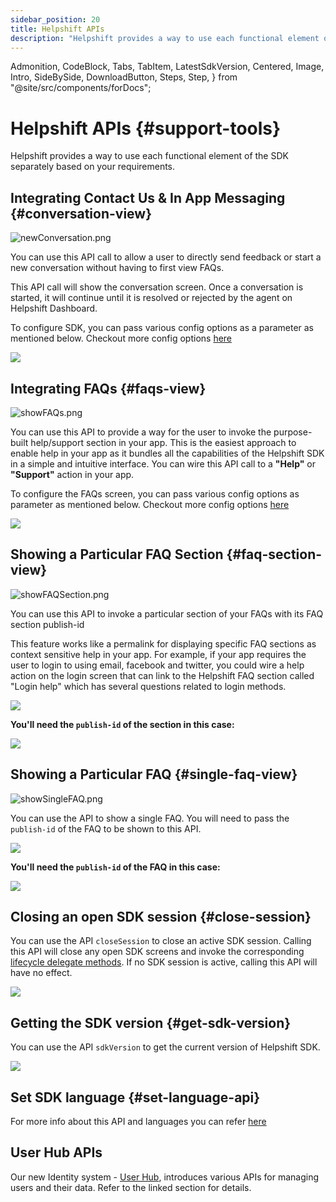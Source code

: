 ```yaml
---
sidebar_position: 20
title: Helpshift APIs
description: "Helpshift provides a way to use each functional element of the SDK separately based on your requirements."
---
```


  Admonition,
  CodeBlock,
  Tabs,
  TabItem,
  LatestSdkVersion,
  Centered,
  Image,
  Intro,
  SideBySide,
  DownloadButton,
  Steps,
  Step,
} from "@site/src/components/forDocs";

# Helpshift APIs {#support-tools}

<Intro>

Helpshift provides a way to use each functional element of the SDK separately based on your requirements.

</Intro>

## Integrating Contact Us & In App Messaging {#conversation-view}

<Centered width="major">

![newConversation.png](/static/books/sdkx_android/show_conversation.png "newConversation.png")

</Centered>

You can use this API call to allow a user to directly send feedback or start a new conversation without having to first view FAQs.

This API call will show the conversation screen. Once a conversation is started, it will continue until it is resolved or rejected by the agent on Helpshift Dashboard.

To configure SDK, you can pass various config options as a parameter as mentioned below. Checkout more config options [here](/sdkx-unreal/sdk-configuration)

<Centered width="full">

![](/static/books/unreal/show_conversation.png)

</Centered>

## Integrating FAQs {#faqs-view}

<Centered >

![showFAQs.png](/static/books/sdkx_android/show_faqs.png "showFAQs.png")

</Centered>

You can use this API to provide a way for the user to invoke the purpose-built help/support section in your app. This is the easiest approach to enable help in your app as it bundles all the capabilities of the Helpshift SDK in a simple and intuitive interface. You can wire this API call to a **"Help"** or **"Support"** action in your app.

To configure the FAQs screen, you can pass various config options as parameter as mentioned below. Checkout more config options [here](/sdkx-unreal/sdk-configuration)

<Centered width="full">

![](/static/books/unreal/show_faqs.png)

</Centered>

## Showing a Particular FAQ Section {#faq-section-view}

<Centered >

![showFAQSection.png](/static/books/sdkx_android/show_section.png "showFAQSection.png")

</Centered>

You can use this API to invoke a particular section of your FAQs with its FAQ section publish-id

This feature works like a permalink for displaying specific FAQ sections as context sensitive help in your app. For example, if your app requires the user to login to using email, facebook and twitter, you could wire a help action on the login screen that can link to the Helpshift FAQ section called "Login help" which has several questions related to login methods.

<Centered width="full">

![](/static/books/unreal/show_section.png)

</Centered>

**You'll need the `publish-id` of the section in this case:**

<Image src="/static/books/misc/section-publish-id.png" width="full" />

## Showing a Particular FAQ {#single-faq-view}

<Centered >

![showSingleFAQ.png](/static/books/sdkx_android/show_single_faq.png "showSingleFAQ.png")

</Centered>

You can use the API to show a single FAQ. You will need to pass the `publish-id` of the FAQ to be shown to this API.

<Centered width="full">

![](/static/books/unreal/show_single_faq.png)

</Centered>

**You'll need the `publish-id` of the FAQ in this case:**

<Centered width="full">

![](/static/books/misc/faq-publish-id.png)

</Centered>

## Closing an open SDK session {#close-session}

You can use the API `closeSession` to close an active SDK session. Calling this API will close any open SDK screens and invoke the corresponding [lifecycle delegate methods](/sdkx-unreal/delegates/#session-delegates). If no SDK session is active, calling this API will have no effect.

<Centered width="full">

![](/static/books/unreal/close-session.png)

</Centered>

## Getting the SDK version {#get-sdk-version}

You can use the API `sdkVersion` to get the current version of Helpshift SDK.

<Centered width="full">

![](/static/books/unreal/get-sdk-version.png)

</Centered>

## Set SDK language {#set-language-api}

For more info about this API and languages you can refer [here](/sdkx-unreal/i18n/)

## User Hub APIs
Our new Identity system - [User Hub](/sdkx-unreal/identity-user-hub/), introduces various APIs for managing users and their data. Refer to the linked section for details.
